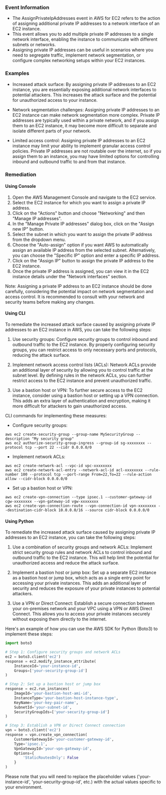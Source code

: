 
### Event Information

- The AssignPrivateIpAddresses event in AWS for EC2 refers to the action of assigning additional private IP addresses to a network interface of an EC2 instance.
- This event allows you to add multiple private IP addresses to a single network interface, enabling the instance to communicate with different subnets or networks.
- Assigning private IP addresses can be useful in scenarios where you need to segregate traffic, implement network segmentation, or configure complex networking setups within your EC2 instances.


### Examples

- Increased attack surface: By assigning private IP addresses to an EC2 instance, you are essentially exposing additional network interfaces to potential attackers. This increases the attack surface and the potential for unauthorized access to your instance.

- Network segmentation challenges: Assigning private IP addresses to an EC2 instance can make network segmentation more complex. Private IP addresses are typically used within a private network, and if you assign them to an EC2 instance, it may become more difficult to separate and isolate different parts of your network.

- Limited access control: Assigning private IP addresses to an EC2 instance may limit your ability to implement granular access control policies. Private IP addresses are not routable over the internet, so if you assign them to an instance, you may have limited options for controlling inbound and outbound traffic to and from that instance.

### Remediation

#### Using Console

1. Open the AWS Management Console and navigate to the EC2 service.
2. Select the EC2 instance for which you want to assign a private IP address.
3. Click on the "Actions" button and choose "Networking" and then "Manage IP addresses".
4. In the "Manage Private IP addresses" dialog box, click on the "Assign new IP" button.
5. Select the subnet in which you want to assign the private IP address from the dropdown menu.
6. Choose the "Auto-assign" option if you want AWS to automatically assign an available IP address from the selected subnet. Alternatively, you can choose the "Specific IP" option and enter a specific IP address.
7. Click on the "Assign IP" button to assign the private IP address to the EC2 instance.
8. Once the private IP address is assigned, you can view it in the EC2 instance details under the "Network interfaces" section.

Note: Assigning a private IP address to an EC2 instance should be done carefully, considering the potential impact on network segmentation and access control. It is recommended to consult with your network and security teams before making any changes.

#### Using CLI

To remediate the increased attack surface caused by assigning private IP addresses to an EC2 instance in AWS, you can take the following steps:

1. Use security groups: Configure security groups to control inbound and outbound traffic to the EC2 instance. By properly configuring security groups, you can restrict access to only necessary ports and protocols, reducing the attack surface.

2. Implement network access control lists (ACLs): Network ACLs provide an additional layer of security by allowing you to control traffic at the subnet level. By defining rules in the network ACLs, you can further restrict access to the EC2 instance and prevent unauthorized traffic.

3. Use a bastion host or VPN: To further secure access to the EC2 instance, consider using a bastion host or setting up a VPN connection. This adds an extra layer of authentication and encryption, making it more difficult for attackers to gain unauthorized access.

CLI commands for implementing these measures:

- Configure security groups:
```
aws ec2 create-security-group --group-name MySecurityGroup --description "My security group"
aws ec2 authorize-security-group-ingress --group-id sg-xxxxxxxx --protocol tcp --port 22 --cidr 0.0.0.0/0
```

- Implement network ACLs:
```
aws ec2 create-network-acl --vpc-id vpc-xxxxxxxx
aws ec2 create-network-acl-entry --network-acl-id acl-xxxxxxxx --rule-number 100 --protocol tcp --port-range From=22,To=22 --rule-action allow --cidr-block 0.0.0.0/0
```

- Set up a bastion host or VPN:
```
aws ec2 create-vpn-connection --type ipsec.1 --customer-gateway-id cgw-xxxxxxxx --vpn-gateway-id vgw-xxxxxxxx
aws ec2 create-vpn-connection-route --vpn-connection-id vpn-xxxxxxxx --destination-cidr-block 10.0.0.0/16 --source cidr-block 0.0.0.0/0
```

#### Using Python

To remediate the increased attack surface caused by assigning private IP addresses to an EC2 instance, you can take the following steps:

1. Use a combination of security groups and network ACLs: Implement strict security group rules and network ACLs to control inbound and outbound traffic to the EC2 instance. This will help limit the potential for unauthorized access and reduce the attack surface.

2. Implement a bastion host or jump box: Set up a separate EC2 instance as a bastion host or jump box, which acts as a single entry point for accessing your private instances. This adds an additional layer of security and reduces the exposure of your private instances to potential attackers.

3. Use a VPN or Direct Connect: Establish a secure connection between your on-premises network and your VPC using a VPN or AWS Direct Connect. This allows you to access your private instances securely without exposing them directly to the internet.

Here's an example of how you can use the AWS SDK for Python (Boto3) to implement these steps:

```python
import boto3

# Step 1: Configure security groups and network ACLs
ec2 = boto3.client('ec2')
response = ec2.modify_instance_attribute(
    InstanceId='your-instance-id',
    Groups=['your-security-group-id']
)

# Step 2: Set up a bastion host or jump box
response = ec2.run_instances(
    ImageId='your-bastion-host-ami-id',
    InstanceType='your-bastion-host-instance-type',
    KeyName='your-key-pair-name',
    SubnetId='your-subnet-id',
    SecurityGroupIds=['your-security-group-id']
)

# Step 3: Establish a VPN or Direct Connect connection
vpn = boto3.client('ec2')
response = vpn.create_vpn_connection(
    CustomerGatewayId='your-customer-gateway-id',
    Type='ipsec.1',
    VpnGatewayId='your-vpn-gateway-id',
    Options={
        'StaticRoutesOnly': False
    }
)
```

Please note that you will need to replace the placeholder values ('your-instance-id', 'your-security-group-id', etc.) with the actual values specific to your environment.

